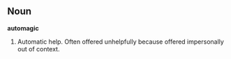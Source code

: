 ==Noun==

'''automagic'''

#Automatic help.  Often offered unhelpfully because offered impersonally out of context.